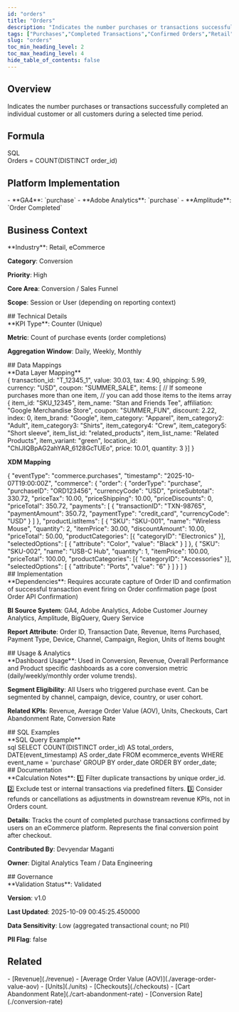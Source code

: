 ```yaml
---
id: "orders"
title: "Orders"
description: "Indicates the number purchases or transactions successfully completed an individual customer or all customers during a selected time period."
tags: ["Purchases","Completed Transactions","Confirmed Orders","Retail","eCommerce","Conversion"]
slug: "orders"
toc_min_heading_level: 2
toc_max_heading_level: 4
hide_table_of_contents: false
---
```



<SubmitNewButton section="kpis" />

<div class="mui-section">
<h2>Overview</h2>
<div class="mui-overview">Indicates the number purchases or transactions successfully completed an individual customer or all customers during a selected time period.</div>
</div>

<div class="mui-section">
<h2>Formula</h2>
<div class="mui-code-label">SQL</div>
<div class="mui-code-block">Orders = COUNT(DISTINCT order_id)</div>
</div>

<div class="mui-section">
<h2>Platform Implementation</h2>
- **GA4**: `purchase`
- **Adobe Analytics**: `purchase`
- **Amplitude**: `Order Completed`
</div>

## Business Context

<div class="mui-section">
**Industry**: Retail, eCommerce

**Category**: Conversion

**Priority**: High

**Core Area**: Conversion / Sales Funnel

**Scope**: Session or User (depending on reporting context)
</div>
## Technical Details

<div class="mui-section">
**KPI Type**: Counter (Unique)

**Metric**: Count of purchase events (order completions)

**Aggregation Window**: Daily, Weekly, Monthly
</div>
## Data Mappings

<div class="mui-section">
**Data Layer Mapping**

<div class="mui-code-block" data-language="json">&#123;
        transaction_id: &quot;T_12345_1&quot;,
        value: 30.03,
        tax: 4.90,
        shipping: 5.99,
        currency: &quot;USD&quot;,
        coupon: &quot;SUMMER_SALE&quot;,
        items: [
        // If someone purchases more than one item,
        // you can add those items to the items array
         &#123;
          item_id: &quot;SKU_12345&quot;,
          item_name: &quot;Stan and Friends Tee&quot;,
          affiliation: &quot;Google Merchandise Store&quot;,
          coupon: &quot;SUMMER_FUN&quot;,
          discount: 2.22,
          index: 0,
          item_brand: &quot;Google&quot;,
          item_category: &quot;Apparel&quot;,
          item_category2: &quot;Adult&quot;,
          item_category3: &quot;Shirts&quot;,
          item_category4: &quot;Crew&quot;,
          item_category5: &quot;Short sleeve&quot;,
          item_list_id: &quot;related_products&quot;,
          item_list_name: &quot;Related Products&quot;,
          item_variant: &quot;green&quot;,
          location_id: &quot;ChIJIQBpAG2ahYAR_6128GcTUEo&quot;,
          price: 10.01,
          quantity: 3
        &#125;]
    &#125;</div>

**XDM Mapping**

<div class="mui-code-block" data-language="json">&#123;
  &quot;eventType&quot;: &quot;commerce.purchases&quot;,
  &quot;timestamp&quot;: &quot;2025-10-07T19:00:00Z&quot;,
  &quot;commerce&quot;: &#123;
    &quot;order&quot;: &#123;
      &quot;orderType&quot;: &quot;purchase&quot;,
      &quot;purchaseID&quot;: &quot;ORD123456&quot;,
      &quot;currencyCode&quot;: &quot;USD&quot;,
      &quot;priceSubtotal&quot;: 330.72,
      &quot;priceTax&quot;: 10.00,
      &quot;priceShipping&quot;: 10.00,
      &quot;priceDiscounts&quot;: 0,
      &quot;priceTotal&quot;: 350.72,
      &quot;payments&quot;: [
        &#123;
          &quot;transactionID&quot;: &quot;TXN-98765&quot;,
          &quot;paymentAmount&quot;: 350.72,
          &quot;paymentType&quot;: &quot;credit_card&quot;,
          &quot;currencyCode&quot;: &quot;USD&quot;
        &#125;
      ]
    &#125;,
    &quot;productListItems&quot;: [
      &#123;
        &quot;SKU&quot;: &quot;SKU-001&quot;,
        &quot;name&quot;: &quot;Wireless Mouse&quot;,
        &quot;quantity&quot;: 2,
        &quot;itemPrice&quot;: 30.00,
        &quot;discountAmount&quot;: 10.00,
        &quot;priceTotal&quot;: 50.00,
        &quot;productCategories&quot;: [&#123; &quot;categoryID&quot;: &quot;Electronics&quot; &#125;],
        &quot;selectedOptions&quot;: [
          &#123; &quot;attribute&quot;: &quot;Color&quot;, &quot;value&quot;: &quot;Black&quot; &#125;
        ]
      &#125;,
      &#123;
        &quot;SKU&quot;: &quot;SKU-002&quot;,
        &quot;name&quot;: &quot;USB-C Hub&quot;,
        &quot;quantity&quot;: 1,
        &quot;itemPrice&quot;: 100.00,
        &quot;priceTotal&quot;: 100.00,
        &quot;productCategories&quot;: [&#123; &quot;categoryID&quot;: &quot;Accessories&quot; &#125;],
        &quot;selectedOptions&quot;: [
          &#123; &quot;attribute&quot;: &quot;Ports&quot;, &quot;value&quot;: &quot;6&quot; &#125;
        ]
      &#125;
    ]
  &#125;</div>
</div>
## Implementation

<div class="mui-section">
**Dependencies**: Requires accurate capture of Order ID and confirmation of successful transaction event firing on Order confirmation page (post Order API Confirmation)

**BI Source System**: GA4, Adobe Analytics, Adobe Customer Journey Analytics, Amplitude, BigQuery, Query Service

**Report Attribute**: Order ID, Transaction Date, Revenue, Items Purchased, Payment Type, Device, Channel, Campaign, Region, Units of Items bought
</div>
## Usage & Analytics

<div class="mui-section">
**Dashboard Usage**: Used in Conversion, Revenue, Overall Performance and Product specific dashboards as a core conversion metric (daily/weekly/monthly order volume trends).

**Segment Eligibility**: All Users who triggered purchase event. Can be segmented by channel, campaign, device, country, or user cohort.

**Related KPIs**: Revenue, Average Order Value (AOV), Units, Checkouts, Cart Abandonment Rate, Conversion Rate
</div>
## SQL Examples

<div class="mui-section">
**SQL Query Example**

<div class="mui-code-block" data-language="sql">sql
SELECT COUNT(DISTINCT order_id) AS total_orders, 
 DATE(event_timestamp) AS order_date
FROM ecommerce_events
WHERE event_name = &#x27;purchase&#x27;
GROUP BY order_date
ORDER BY order_date;</div>
</div>
## Documentation

<div class="mui-section">
**Calculation Notes**: 1️⃣ Filter duplicate transactions by unique order_id.
2️⃣ Exclude test or internal transactions via predefined filters.
3️⃣ Consider refunds or cancellations as adjustments in downstream revenue KPIs, not in Orders count.

**Details**: Tracks the count of completed purchase transactions confirmed by users on an eCommerce platform. Represents the final conversion point after checkout.

**Contributed By**: Devyendar Maganti

**Owner**: Digital Analytics Team / Data Engineering
</div>
## Governance

<div class="mui-section">
**Validation Status**: Validated

**Version**: v1.0

**Last Updated**: 2025-10-09 00:45:25.450000

**Data Sensitivity**: Low (aggregated transactional count; no PII)

**PII Flag**: false
</div>

<div class="mui-section">
<h2>Related</h2>
<div class="mui-overview">
- [Revenue](./revenue)
- [Average Order Value (AOV)](./average-order-value-aov)
- [Units](./units)
- [Checkouts](./checkouts)
- [Cart Abandonment Rate](./cart-abandonment-rate)
- [Conversion Rate](./conversion-rate)
</div>
</div>

<KpiEditorWrapper kpiId="orders" section="kpis" />